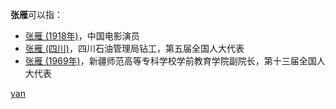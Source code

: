 '''张雁'''可以指：
* [[张雁_(1918年)|张雁 (1918年)]]，中国电影演员
* [[张雁_(四川)|张雁 (四川)]]，四川石油管理局钻工，第五届全国人大代表
* [[张雁_(1969年)|张雁 (1969年)]]，新疆师范高等专科学校学前教育学院副院长，第十三届全国人大代表

{{disambig}}

[[Category:二字张姓人名消歧义|yan]]